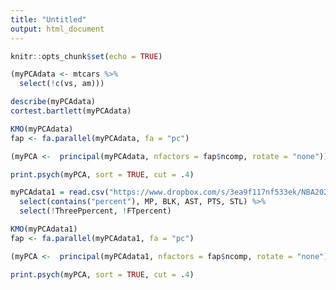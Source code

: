 ```yaml
---
title: "Untitled"
output: html_document
---
```


```r
knitr::opts_chunk$set(echo = TRUE)
```

```r
(myPCAdata <- mtcars %>% 
  select(!c(vs, am)))

describe(myPCAdata)
cortest.bartlett(myPCAdata)

KMO(myPCAdata)
fap <- fa.parallel(myPCAdata, fa = "pc")

(myPCA <-  principal(myPCAdata, nfactors = fap$ncomp, rotate = "none"))

print.psych(myPCA, sort = TRUE, cut = .4)
```
```r
myPCAdata1 = read.csv("https://www.dropbox.com/s/3ea9f117nf533ek/NBA2020_21_player_stats.csv?dl=1") %>% 
  select(contains("percent"), MP, BLK, AST, PTS, STL) %>% 
  select(!ThreePpercent, !FTpercent)

KMO(myPCAdata1)
fap <- fa.parallel(myPCAdata1, fa = "pc")

(myPCA <-  principal(myPCAdata1, nfactors = fap$ncomp, rotate = "none"))

print.psych(myPCA, sort = TRUE, cut = .4)
```

